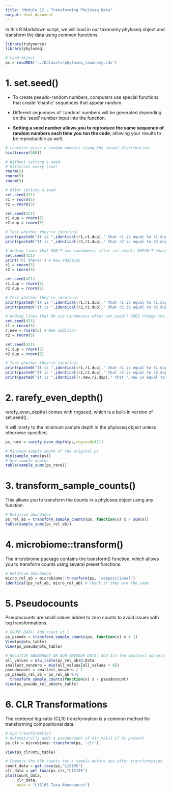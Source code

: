 ```yaml
---
title: "Module 12 - Transforming Phyloseq Data"
output: html_document
---
```


In this R Markdown script, we will load in our taxonomy phyloseq object and transform the data using common functions.

```r
library(tidyverse)
library(phyloseq)

# Load object
ps = readRDS('../Datasets/phyloseq_taxonomy.rds')
```

# 1. set.seed()

-   To create pseudo-random numbers, computers use special functions that create 'chaotic' sequences that appear random.

-   Different sequences of 'random' numbers will be generated depending on the 'seed' number input into the function.

-   **Setting a seed number allows you to reproduce the same sequence of random numbers each time you run the code**, allowing your results to be reproducible as well.

```r
# rnorm(n) gives n random numbers along the normal distribution.
hist(rnorm(500))

# Without setting a seed
# Different every time!
rnorm(5)
rnorm(5)
rnorm(5)
```

```r
# After setting a seed
set.seed(421)
r1 = rnorm(5)
r2 = rnorm(5)

set.seed(421)
r1.dup = rnorm(5)
r2.dup = rnorm(5)

# Test whether they're identical
print(paste0("It is ",identical(r1,r1.dup)," that r1 is equal to r1.dup!"))
print(paste0("It is ",identical(r2,r2.dup)," that r2 is equal to r2.dup!"))
```

```r
# Adding lines that DON'T use randomness after set.seed() DOESN'T change the results.
set.seed(421)
print('hi there!') # New addition
r1 = rnorm(5)
r2 = rnorm(5)

set.seed(421)
r1.dup = rnorm(5)
r2.dup = rnorm(5)

# Test whether they're identical
print(paste0("It is ",identical(r1,r1.dup)," that r1 is equal to r1.dup!"))
print(paste0("It is ",identical(r2,r2.dup)," that r2 is equal to r2.dup!"))
```

```r
# Adding lines that DO use randomness after set.seed() DOES change the results.
set.seed(421)
r1 = rnorm(5)
r.new = rnorm(5) # New addition
r2 = rnorm(5)

set.seed(421)
r1.dup = rnorm(5)
r2.dup = rnorm(5)

# Test whether they're identical
print(paste0("It is ",identical(r1,r1.dup)," that r1 is equal to r1.dup!"))
print(paste0("It is ",identical(r2,r2.dup)," that r2 is equal to r2.dup!"))
print(paste0("It is ",identical(r.new,r2.dup)," that r.new is equal to r2.dup!"))
```

# 2. rarefy_even_depth()

rarefy_even_depth() comes with rngseed, which is a built-in version of set.seed().

It will rarefy to the minimum sample depth in the phyloseq object unless otherwise specified.

```r
ps_rare = rarefy_even_depth(ps,rngseed=421)

# Minimum sample depth of the original ps
min(sample_sums(ps)) 
# New sample depths
table(sample_sums(ps_rare))
```

# 3. transform_sample_counts()

This allows you to transform the counts in a phyloseq object using any function.

```r
# Relative abundance
ps_rel_ab = transform_sample_counts(ps, function(x) x / sum(x))
table(sample_sums(ps_rel_ab))
```

# 4. microbiome::transform()

The microbiome package contains the transform() function, which allows you to transform counts using several preset functions.

```r
# Relative abundance
micro_rel_ab = microbiome::transform(ps, 'compositional')
identical(ps_rel_ab, micro_rel_ab) # Check if they are the same
```

# 5. Pseudocounts

Pseudocounts are small values added to zero counts to avoid issues with log transformations.

```r
# COUNT DATA: Add count of 1
ps_pseudo = transform_sample_counts(ps, function(x) x + 1)
View(ps@otu_table)
View(ps_pseudo@otu_table)

# RELATIVE ABUNDANCE OR NON-INTEGER DATA: Add 1/2 the smallest nonzero value in the table
all_values = otu_table(ps_rel_ab)@.Data
smallest_nonzero = min(all_values[all_values > 0])
pseudocount = smallest_nonzero / 2
ps_pseudo_rel_ab = ps_rel_ab %>%
  transform_sample_counts(function(x) x + pseudocount)
View(ps_pseudo_rel_ab@otu_table)
```

# 6. CLR Transformations

The centered log-ratio (CLR) transformation is a common method for transforming compositional data.

```r
# CLR transformation
# Automatically adds a pseudocount of min_val/2 if 0s present
ps_clr = microbiome::transform(ps, 'clr')

View(ps_clr@otu_table)

# Compare the ASV counts for a sample before and after transformation
count_data = get_taxa(ps,"L1S105")
clr_data = get_taxa(ps_clr,"L1S105")
plot(count_data,
     clr_data,
     main = "L1S105 Taxa Abundances") 
```

